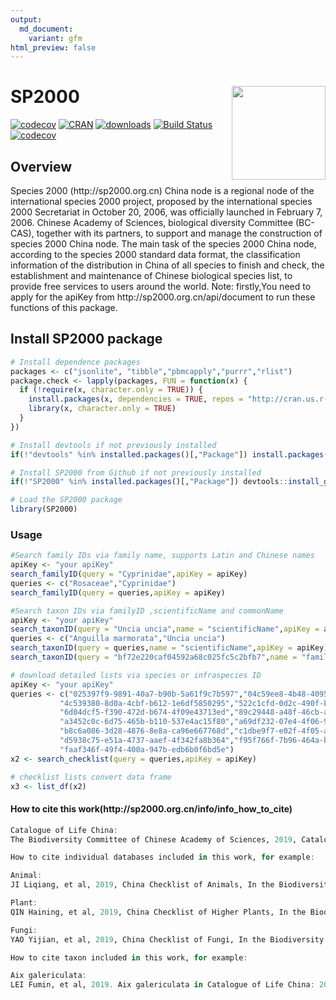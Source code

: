 ```yaml
---
output:
  md_document:
    variant: gfm
html_preview: false
---
```



<!-- README.md is generated from README.Rmd. Please edit that file -->

# SP2000 <img src="inst/figures/logo.png" align="right" width="150" />

[![codecov](https://badge.fury.io/gh/Otoliths%2Fsp2000.svg)](https://badge.fury.io/for/gh/Otoliths/sp2000)
[![CRAN](http://www.r-pkg.org/badges/version/sp2000)](https://cran.r-project.org/package=sp2000)
[![downloads](http://cranlogs.r-pkg.org/badges/sp2000)](https://cran.r-project.org/package=sp2000)
[![Build Status](https://travis-ci.org/Otoliths/sp2000.svg?branch=master)](https://travis-ci.org/easystats/sp2000)
[![codecov](https://codecov.io/gh/Otoliths/sp2000/branch/master/graph/badge.svg)](https://codecov.io/gh/Otoliths/sp2000)

## Overview

Species 2000 (http://sp2000.org.cn) China node is a regional node of the international species 2000 project, proposed by the international species 2000 Secretariat in October 20, 2006, was officially launched in February 7, 2006. Chinese Academy of Sciences, biological diversity Committee (BC-CAS), together with its partners, to support and manage the construction of species 2000 China node. The main task of the species 2000 China node, according to the species 2000 standard data format, the classification information of the distribution in China of all species to finish and check, the establishment and maintenance of Chinese biological species list, to provide free services to users around the world. Note: firstly,You need to apply for the apiKey from http://sp2000.org.cn/api/document to run these functions of this package.



## Install SP2000 package

```r
# Install dependence packages
packages <- c("jsonlite", "tibble","pbmcapply","purrr","rlist")
package.check <- lapply(packages, FUN = function(x) {
  if (!require(x, character.only = TRUE)) {
    install.packages(x, dependencies = TRUE, repos = "http://cran.us.r-project.org")
    library(x, character.only = TRUE)
  }
})

# Install devtools if not previously installed
if(!"devtools" %in% installed.packages()[,"Package"]) install.packages("devtools")

# Install SP2000 from Github if not previously installed
if(!"SP2000" %in% installed.packages()[,"Package"]) devtools::install_github("Otoliths/SP2000")
```

```r
# Load the SP2000 package
library(SP2000)
```


### Usage

```r
#Search family IDs via family name, supports Latin and Chinese names
apiKey <- "your apiKey"
search_familyID(query = "Cyprinidae",apiKey = apiKey)
queries <- c("Rosaceae","Cyprinidae")
search_familyID(query = queries,apiKey = apiKey)
```

```r
#Search taxon IDs via familyID ,scientificName and commonName
apiKey <- "your apiKey"
search_taxonID(query = "Uncia uncia",name = "scientificName",apiKey = apiKey)
queries <- c("Anguilla marmorata","Uncia uncia")
search_taxonID(query = queries,name = "scientificName",apiKey = apiKey)
search_taxonID(query = "bf72e220caf04592a68c025fc5c2bfb7",name = "familyID",apiKey = apiKey)
```

```r
# download detailed lists via species or infraspecies ID
apiKey <- "your apiKey"
queries <- c("025397f9-9891-40a7-b90b-5a61f9c7b597","04c59ee8-4b48-4095-be0d-663485463f21",
           "4c539380-8d0a-4cbf-b612-1e6df5850295","522c1cfd-0d2c-490f-b8f8-0c7459f6dba5",
           "6d04dcf5-f390-472d-b674-4f09e43713ed","89c29448-a48f-46cb-a573-ee51dd47e7b0",
           "a3452c0c-6d75-465b-b110-537e4ac15f80","a69df232-07e4-4f06-9651-a4e52796f01a",
           "b8c6a086-3d28-4876-8e8a-ca96e667768d","c1dbe9f7-e02f-4f05-a1ca-1487a41075bd",
           "d5938c75-e51a-4737-aaef-4f342fa8b364","f95f766f-7b96-464a-bff5-43b1adafcf50",
           "faaf346f-49f4-400a-947b-edb6b0f6bd5e")           
x2 <- search_checklist(query = queries,apiKey = apiKey)
```

```r
# checklist lists convert data frame
x3 <- list_df(x2)
```

#### How to cite this work(http://sp2000.org.cn/info/info_how_to_cite)

```r
Catalogue of Life China: 
The Biodiversity Committee of Chinese Academy of Sciences, 2019, Catalogue of Life China: 2019 Annual Checklist, Beijing, China

How to cite individual databases included in this work, for example:

Animal: 
JI Liqiang, et al, 2019, China Checklist of Animals, In the Biodiversity Committee of Chinese Academy of Sciences ed., Catalogue of Life China: 2019 Annual Checklist, Beijing, China

Plant: 
QIN Haining, et al, 2019, China Checklist of Higher Plants, In the Biodiversity Committee of Chinese Academy of Sciences ed., Catalogue of Life China: 2019 Annual Checklist, Beijing, China

Fungi: 
YAO Yijian, et al, 2019, China Checklist of Fungi, In the Biodiversity Committee of Chinese Academy of Sciences ed., Catalogue of Life China: 2019 Annual Checklist, Beijing, China

How to cite taxon included in this work, for example:

Aix galericulata: 
LEI Fumin, et al, 2019. Aix galericulata in Catalogue of Life China: 2019 Annual Checklist, Beijing, China. http://sp2000.org.cn/species/show_species_details/f3bc32a7-50ec-41cc-91ee-a990b9196838
```

